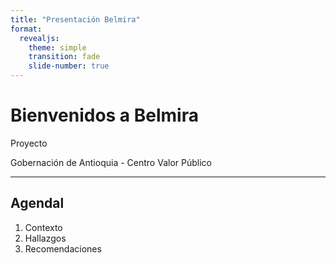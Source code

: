 ```yaml
---
title: "Presentación Belmira"
format:
  revealjs:
    theme: simple
    transition: fade
    slide-number: true
---
```


# Bienvenidos a Belmira

Proyecto 

Gobernación de Antioquia - Centro Valor Público

---

## Agendal {background-image="img/gob_1.png" background-size="cover" background-opacity="0.8"}

1. Contexto
2. Hallazgos
3. Recomendaciones
